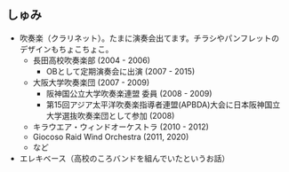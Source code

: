 ## しゅみ

* 吹奏楽（クラリネット）。たまに演奏会出てます。チラシやパンフレットのデザインもちょこちょこ。
  * 長田高校吹奏楽部 (2004 - 2006)
    * OBとして定期演奏会に出演 (2007 - 2015)
  * 大阪大学吹奏楽団 (2007 - 2009)
    * 阪神国公立大学吹奏楽連盟 委員 (2008 - 2009)
    * 第15回アジア太平洋吹奏楽指導者連盟(APBDA)大会に日本阪神国立大学選抜吹奏楽団として参加 (2008)
  * キラウエア・ウィンドオーケストラ (2010 - 2012)
  * Giocoso Raid Wind Orchestra (2011, 2020)
  * など
* エレキベース（高校のころバンドを組んでいたというお話）